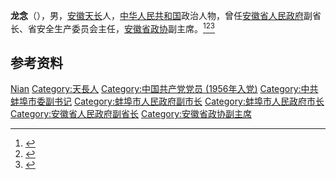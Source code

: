 '''龙念'''（{{bd|1933年|}}），男，[[安徽|安徽]][[天长|天长]]人，[[中华人民共和国|中华人民共和国]]政治人物，曾任[[安徽省人民政府|安徽省人民政府]]副省长、省安全生产委员会主任，[[安徽省政协|安徽省政协]]副主席。<ref>{{Cite book|title=中华人民共和国职官志|author=何虎生, 李耀东, 向常福主编|publisher=中国社会出版社|year=2003|isbn=9787800883934|location=北京|pages=}}</ref><ref>{{cite book|title=中囯人名大辞典·现任党政军领导人物卷|author=廖盖隆等编|year=1990|publisher=上海辞书出版社|location=上海|page=}}</ref><ref>{{Cite book|title=中国共产党人名大辞典|author=盛平主编|publisher=中国国际广播出版社|year=1991|isbn=|location=北京|pages=}}</ref>

== 参考资料 ==
{{reflist}}

{{中国人物小作品}}

{{Authority control}}
{{DEFAULTSORT:Long龙}}
[[Category:龙姓|Nian]]
[[Category:天長人|Category:天長人]]
[[Category:中国共产党党员_(1956年入党)|Category:中国共产党党员 (1956年入党)]]
[[Category:中共蚌埠市委副书记|Category:中共蚌埠市委副书记]]
[[Category:蚌埠市人民政府副市长|Category:蚌埠市人民政府副市长]]
[[Category:蚌埠市人民政府市长|Category:蚌埠市人民政府市长]]
[[Category:安徽省人民政府副省长|Category:安徽省人民政府副省长]]
[[Category:安徽省政协副主席|Category:安徽省政协副主席]]